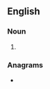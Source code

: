 ==English==

===Noun===
{{head|en|noun form}}

# {{plural of|en|pruner}}

===Anagrams===
* {{anagrams|en|a=enprrsu|preruns|spurner}}